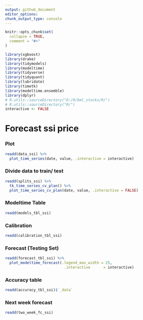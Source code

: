 ```yaml
---
output: github_document
editor_options: 
chunk_output_type: console
---
```

  
  
```r
knitr::opts_chunk$set(
  collapse = TRUE,
  comment = "#>"
)
```

```r
library(xgboost)
library(drake)
library(tidymodels)
library(modeltime)
library(tidyverse)
library(tidyquant)
library(lubridate)
library(timetk)
library(modeltime.ensemble)
library(dplyr)
# R.utils::sourceDirectory("D:/R/bml_stocks/R/")
# R.utils::sourceDirectory("R/")
interactive <- FALSE
```

# Forecast ssi price

### Plot
```r
readd(data_ssi) %>%
  plot_time_series(date, value, .interactive = interactive)
```

### Divide data to train/ test

```r
readd(splits_ssi) %>%
  tk_time_series_cv_plan() %>%
  plot_time_series_cv_plan(date, value, .interactive = FALSE)
```

### Modeltime Table

```r
readd(models_tbl_ssi)
```

### Calibration
```r
readd(calibration_tbl_ssi)
```


### Forecast (Testing Set)
```r

readd(forecast_tbl_ssi) %>% 
  plot_modeltime_forecast(.legend_max_width = 25, 
                           .interactive      = interactive)
```

### Accuracy table
```r
readd(accuracy_tbl_ssi)$`_data`

```
### Next week forecast
```r
readd(two_week_fc_ssi)
```

